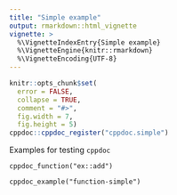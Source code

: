 ```yaml
---
title: "Simple example"
output: rmarkdown::html_vignette
vignette: >
  %\VignetteIndexEntry{Simple example}
  %\VignetteEngine{knitr::rmarkdown}
  %\VignetteEncoding{UTF-8}
---
```


```r
knitr::opts_chunk$set(
  error = FALSE,
  collapse = TRUE,
  comment = "#>",
  fig.width = 7,
  fig.height = 5)
cppdoc::cppdoc_register("cppdoc.simple")
```

Examples for testing `cppdoc`


```cppdoc
cppdoc_function("ex::add")
```

```cppdoc
cppdoc_example("function-simple")
```
